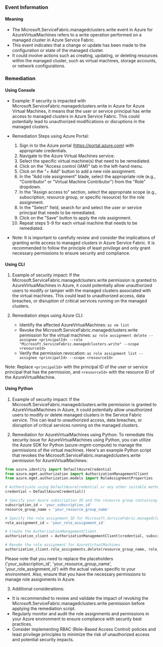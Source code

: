 
### Event Information

#### Meaning

- The Microsoft.ServiceFabric.managedclusters.write event in Azure for AzureVirtualMachines refers to a write operation performed on a managed cluster in Azure Service Fabric.
- This event indicates that a change or update has been made to the configuration or state of the managed cluster.
- It could involve actions such as creating, updating, or deleting resources within the managed cluster, such as virtual machines, storage accounts, or network configurations.

### Remediation

#### Using Console

- Example: If security is impacted with Microsoft.ServiceFabric.managedclusters.write in Azure for Azure Virtual Machines, it means that the user or service principal has write access to managed clusters in Azure Service Fabric. This could potentially lead to unauthorized modifications or disruptions in the managed clusters.

- Remediation Steps using Azure Portal:
  1. Sign in to the Azure portal (https://portal.azure.com) with appropriate credentials.
  2. Navigate to the Azure Virtual Machines service.
  3. Select the specific virtual machine(s) that need to be remediated.
  4. Click on the "Access control (IAM)" tab in the left-hand menu.
  5. Click on the "+ Add" button to add a new role assignment.
  6. In the "Add role assignment" blade, select the appropriate role (e.g., "Contributor" or "Virtual Machine Contributor") from the "Role" dropdown.
  7. In the "Assign access to" section, select the appropriate scope (e.g., subscription, resource group, or specific resource) for the role assignment.
  8. In the "Select" field, search for and select the user or service principal that needs to be remediated.
  9. Click on the "Save" button to apply the role assignment.
  10. Repeat steps 5-9 for each virtual machine that needs to be remediated.

- Note: It is important to carefully review and consider the implications of granting write access to managed clusters in Azure Service Fabric. It is recommended to follow the principle of least privilege and only grant necessary permissions to ensure security and compliance.

#### Using CLI

1. Example of security impact: If the Microsoft.ServiceFabric.managedclusters.write permission is granted to AzureVirtualMachines in Azure, it could potentially allow unauthorized users to modify or tamper with the managed clusters associated with the virtual machines. This could lead to unauthorized access, data breaches, or disruption of critical services running on the managed clusters.

2. Remediation steps using Azure CLI:
   - Identify the affected AzureVirtualMachines: `az vm list`
   - Revoke the Microsoft.ServiceFabric.managedclusters.write permission for the virtual machines: `az role assignment delete --assignee <principalId> --role "Microsoft.ServiceFabric.managedclusters.write" --scope <resourceId>`
   - Verify the permission revocation: `az role assignment list --assignee <principalId> --scope <resourceId>`

Note: Replace `<principalId>` with the principal ID of the user or service principal that has the permission, and `<resourceId>` with the resource ID of the AzureVirtualMachine.

#### Using Python

1. Example of security impact: If the Microsoft.ServiceFabric.managedclusters.write permission is granted to AzureVirtualMachines in Azure, it could potentially allow unauthorized users to modify or delete managed clusters in the Service Fabric service. This can lead to unauthorized access, data breaches, or disruption of critical services running on the managed clusters.

2. Remediation for AzureVirtualMachines using Python:
To remediate this security issue for AzureVirtualMachines using Python, you can utilize the Azure SDK for Python (azure-mgmt-compute) to manage the permissions of the virtual machines. Here's an example Python script that revokes the Microsoft.ServiceFabric.managedclusters.write permission for AzureVirtualMachines:

```python
from azure.identity import DefaultAzureCredential
from azure.mgmt.authorization import AuthorizationManagementClient
from azure.mgmt.authorization.models import RoleAssignmentProperties

# Authenticate using DefaultAzureCredential or any other suitable method
credential = DefaultAzureCredential()

# Specify your Azure subscription ID and the resource group containing the virtual machines
subscription_id = 'your_subscription_id'
resource_group_name = 'your_resource_group_name'

# Specify the role assignment ID for Microsoft.ServiceFabric.managedclusters.write
role_assignment_id = 'your_role_assignment_id'

# Create the AuthorizationManagementClient
authorization_client = AuthorizationManagementClient(credential, subscription_id)

# Revoke the role assignment for AzureVirtualMachines
authorization_client.role_assignments.delete(resource_group_name, role_assignment_id)
```

Please note that you need to replace the placeholders ('your_subscription_id', 'your_resource_group_name', 'your_role_assignment_id') with the actual values specific to your environment. Also, ensure that you have the necessary permissions to manage role assignments in Azure.

3. Additional considerations:
- It is recommended to review and validate the impact of revoking the Microsoft.ServiceFabric.managedclusters.write permission before applying the remediation script.
- Regularly monitor and audit the role assignments and permissions in your Azure environment to ensure compliance with security best practices.
- Consider implementing RBAC (Role-Based Access Control) policies and least privilege principles to minimize the risk of unauthorized access and potential security impacts.

